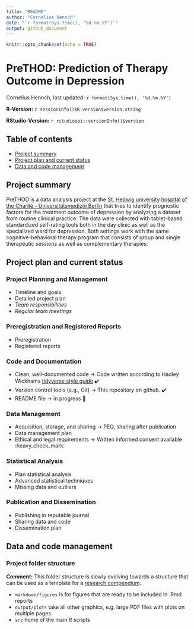 ```yaml
---
title: "README"
author: "Cornelius Hennch"
date: "`r format(Sys.time(), '%d.%m.%Y')`"
output: github_document
---
```


```r
knitr::opts_chunk$set(echo = TRUE)
```

# PreTHOD: Prediction of Therapy Outcome in Depression

Cornelius Hennch, last updated: `r format(Sys.time(), '%d.%m.%Y')`

**R-Version:** `r sessionInfo()$R.version$version.string`

**RStudio-Version:** `r rstudioapi::versionInfo()$version`

## Table of contents

-   [Project summary](#Project%20summary)
-   [Project plan and current status](#project-plan-and-current-status)
-   [Data and code management](#data-and-code-management)

## Project summary

PreTHOD is a data analysis project at the [St. Hedwig university hospital of the Charité - Universitätsmedizin Berlin](https://psychiatrie-psychotherapie.charite.de/fuer_patienten/charite_im_shk/ "Link to hospital web-site") that tries to identify prognostic factors for the treatment outcome of depression by analyzing a dataset from routine clinical practice. The data were collected with tablet-based standardized self-rating tools both in the day clinic as well as the specialized ward for depression. Both settings work with the same cognitive-behavioral therapy program that consists of group and single therapeutic sessions as well as complementary therapies.

## Project plan and current status {#project-plan-and-current-status}

### Project Planning and Management

-   Timeline and goals
-   Detailed project plan
-   *Team responsibilities*
-   *Regular team meetings*

### Preregistration and Registered Reports

-   Preregistration
-   Registered reports

### Code and Documentation

-   Clean, well-documented code → Code written according to Hadley Wickhams [tidyverse style guide](https://style.tidyverse.org) ✔️
-   Version control tools (e.g., Git) → This repository on github. ✔️
-   README file → in progress 🚧

### Data Management

-   Acquisition, storage, and sharing → PEQ, sharing after publication
-   Data management plan
-   Ethical and legal requirements → Written informed consent available :heavy_check_mark:

### Statistical Analysis

-   Plan statistical analysis
-   Advanced statistical techniques
-   Missing data and outliers

### Publication and Dissemination

-   Publishing in reputable journal
-   Sharing data and code
-   Dissemination plan

## Data and code management {#data-and-code-management}

### Project folder structure

**Comment:** This folder structure is slowly evolving towards a structure that can be used as a template for a [research compendium](https://the-turing-way.netlify.app/reproducible-research/compendia.html?highlight=compendium "Research Compendia (The Turing way)").

-   `markdown/figures` is for figures that are ready to be included in .Rmd reports
-   `output/plots` take all other graphics, e.g. large PDF files with plots on multiple pages
-   `src` home of the main R scripts
